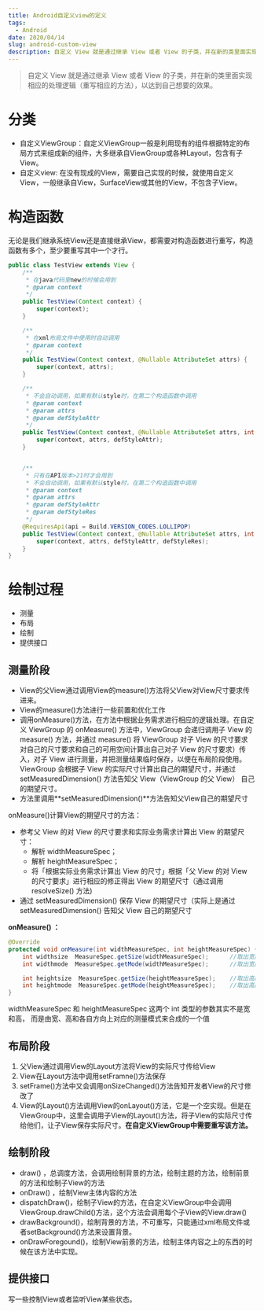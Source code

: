 ```yaml
---
title: Android自定义view的定义
tags:
  - Android
date: 2020/04/14
slug: android-custom-view
description: 自定义 View 就是通过继承 View 或者 View 的子类，并在新的类里面实现相应的处理逻辑（重写相应的方法），以达到自己想要的效果。
---
```


> 自定义 View 就是通过继承 View 或者 View 的子类，并在新的类里面实现相应的处理逻辑（重写相应的方法），以达到自己想要的效果。

# 分类

- 自定义ViewGroup：自定义ViewGroup一般是利用现有的组件根据特定的布局方式来组成新的组件，大多继承自ViewGroup或各种Layout，包含有子View。
- 自定义view: 在没有现成的View，需要自己实现的时候，就使用自定义View，一般继承自View，SurfaceView或其他的View，不包含子View。

# 构造函数

无论是我们继承系统View还是直接继承View，都需要对构造函数进行重写，构造函数有多个，至少要重写其中一个才行。

```java
public class TestView extends View {
    /**
     * 在java代码里new的时候会用到
     * @param context
     */
    public TestView(Context context) {
        super(context);
    }

    /**
     * 在xml布局文件中使用时自动调用
     * @param context
     */
    public TestView(Context context, @Nullable AttributeSet attrs) {
        super(context, attrs);
    }

    /**
     * 不会自动调用，如果有默认style时，在第二个构造函数中调用
     * @param context
     * @param attrs
     * @param defStyleAttr
     */
    public TestView(Context context, @Nullable AttributeSet attrs, int defStyleAttr) {
        super(context, attrs, defStyleAttr);
    }


    /**
     * 只有在API版本>21时才会用到
     * 不会自动调用，如果有默认style时，在第二个构造函数中调用
     * @param context
     * @param attrs
     * @param defStyleAttr
     * @param defStyleRes
     */
    @RequiresApi(api = Build.VERSION_CODES.LOLLIPOP)
    public TestView(Context context, @Nullable AttributeSet attrs, int defStyleAttr, int defStyleRes) {
        super(context, attrs, defStyleAttr, defStyleRes);
    }
}
```

# 绘制过程

- 测量
- 布局
- 绘制
- 提供接口

## 测量阶段

- View的父View通过调用View的measure()方法将父View对View尺寸要求传进来。
- View的measure()方法进行一些前置和优化工作
- 调用onMeasure()方法，在方法中根据业务需求进行相应的逻辑处理。在自定义 ViewGroup 的 onMeasure() 方法中，ViewGroup 会递归调用子 View 的 measure() 方法，并通过 measure() 将 ViewGroup 对子 View 的尺寸要求 对自己的尺寸要求和自己的可用空间计算出自己对子 View 的尺寸要求）传入，对子 View 进行测量，并把测量结果临时保存，以便在布局阶段使用。ViewGroup 会根据子 View 的实际尺寸计算出自己的期望尺寸，并通过 setMeasuredDimension() 方法告知父 View（ViewGroup 的父 View） 自己的期望尺寸。
- 方法里调用**setMeasuredDimension()**方法告知父View自己的期望尺寸

onMeasure()计算View的期望尺寸的方法：

- 参考父 View 的对 View 的尺寸要求和实际业务需求计算出 View 的期望尺寸：
  - 解析 widthMeasureSpec；
  - 解析 heightMeasureSpec；
  - 将「根据实际业务需求计算出 View 的尺寸」根据「父 View 的对 View 的尺寸要求」进行相应的修正得出 View 的期望尺寸（通过调用 resolveSize() 方法)
- 通过 setMeasuredDimension() 保存 View 的期望尺寸（实际上是通过 setMeasuredDimension() 告知父 View 自己的期望尺寸

**onMeasure() ：**

```java
@Override
protected void onMeasure(int widthMeasureSpec, int heightMeasureSpec) {
    int widthsize  MeasureSpec.getSize(widthMeasureSpec);      //取出宽度的确切数值
    int widthmode  MeasureSpec.getMode(widthMeasureSpec);      //取出宽度的测量模式

    int heightsize  MeasureSpec.getSize(heightMeasureSpec);    //取出高度的确切数值
    int heightmode  MeasureSpec.getMode(heightMeasureSpec);    //取出高度的测量模式
}
```

widthMeasureSpec 和 heightMeasureSpec 这两个 int 类型的参数其实不是宽和高， 而是由宽、高和各自方向上对应的测量模式来合成的一个值

## 布局阶段

1. 父View通过调用View的Layout方法将View的实际尺寸传给View
2. View在Layout方法中调用setFramne()方法保存
3. setFrame()方法中又会调用onSizeChanged()方法告知开发者View的尺寸修改了
4. View的Layout()方法调用View的onLayout()方法，它是一个空实现。但是在ViewGroup中，这里会调用子View的Layout()方法，将子View的实际尺寸传给他们，让子View保存实际尺寸。**在自定义ViewGroup中需要重写该方法。**

## 绘制阶段

- draw() ，总调度方法，会调用绘制背景的方法，绘制主题的方法，绘制前景的方法和绘制子View的方法
- onDraw() ，绘制View主体内容的方法
- dispatchDraw()，绘制子View的方法，在自定义ViewGroup中会调用ViewGroup.drawChild()方法，这个方法会调用每个子View的View.draw()
- drawBackground()，绘制背景的方法，不可重写，只能通过xml布局文件或者setBackground()方法来设置背景。
- onDrawForegound()，绘制View前景的方法，绘制主体内容之上的东西的时候在该方法中实现。

## 提供接口

写一些控制View或者监听View某些状态。
